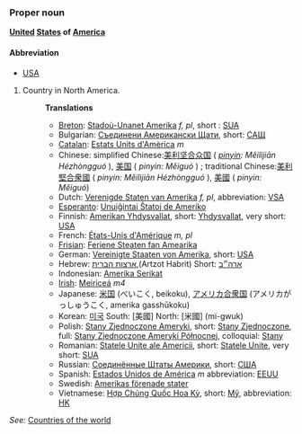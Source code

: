 ===Proper noun===
'''[[United]] [[State]]s of [[America]]'''

====Abbreviation====
*[[USA]]

# Country in North America.
#:'''Translations'''
#:*[[Breton]]: [[Stadoù-Unanet Amerika]] ''f, pl'', short : [[SUA]]
#:*Bulgarian: [[Съединени Американски Щати]], short: [[САЩ]]
#:*[[Catalan]]: [[Estats Units d'Amèrica]] ''m''
#:*Chinese: simplified Chinese:[[美利坚合众国]] ( ''[[pinyin]]: Měilìjiān Hézhòngguó'' ), [[美国]] ( ''pinyin: Měiguó'' ) ; traditional Chinese:[[美利堅合衆國]] ( ''pinyin: Měilìjiān Hézhòngguó'' ), [[美國]] ( ''pinyin: Měiguó'') 
#:*Dutch: [[Verenigde Staten van Amerika]] ''f, pl'', abbreviation: [[VSA]]
#:*[[Esperanto]]: [[Unuiĝintaj Ŝtatoj de Ameriko]]
#:*Finnish: [[Amerikan Yhdysvallat]], short: [[Yhdysvallat]], very short: [[USA]]
#:*French: [[États-Unis d'Amérique]] ''m, pl''
#:*[[Frisian]]: [[Feriene Steaten fan Amearika]]
#:*German: [[Vereinigte Staaten von Amerika]], short: [[USA]]
#:*Hebrew: [[ארצות הברית]],(Artzot Habrit) Short: [[ארה״ב]]
#:*Indonesian: [[Amerika Serikat]]
#:*[[Irish]]: [[Meiriceá]] ''m4''
#:*Japanese: [[米国]] (べいこく, beikoku), [[アメリカ合衆国]] (アメリカがっしゅうこく, amerika gasshūkoku)
#:*Korean: [[미국]] South: [美國] North: [米國] (mi-gwuk)
#:*Polish: [[Stany Zjednoczone Ameryki]], short: [[Stany Zjednoczone]], full: [[Stany Zjednoczone Ameryki Północnej]], colloquial: [[Stany]]
#:*Romanian: [[Statele Unite ale Americii]], short: [[Statele Unite]], very short: [[SUA]]
#:*Russian: [[Соединённые Штаты Америки]], short: [[США]]
#:*Spanish: [[Estados Unidos de América]] ''m'' abbreviation: [[EEUU]]
#:*Swedish: [[Amerikas förenade stater]]
#:*Vietnamese: [[Hợp Chủng Quốc Hoa Kỳ]], short: [[Mỹ]], abbreviation: [[HK]]
''See:'' [[Countries of the world]]